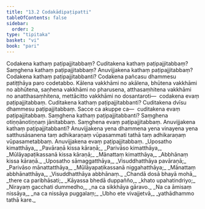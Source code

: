 ```yaml
---
title: "13.2 Codakādipaṭipatti"
tableOfContents: false
sidebar:
  order: 2
type: "tipitaka"
basket: "vi"
book: "pari"
---
```



<DynamicBreadcrumb />

<Division number="363" book="pari" bookNo="5" page="283">

<Paragraph number="1798" book="pari">
Codakena kathaṃ paṭipajjitabbaṃ? Cuditakena kathaṃ paṭipajjitabbaṃ? Saṃghena kathaṃ paṭipajjitabbaṃ? Anuvijjakena kathaṃ paṭipajjitabbaṃ? Codakena kathaṃ paṭipajjitabbanti? Codakena pañcasu dhammesu patiṭṭhāya paro codetabbo. Kālena vakkhāmi no akālena, bhūtena vakkhāmi no abhūtena, saṇhena vakkhāmi no pharusena, atthasaṃhitena vakkhāmi no anatthasaṃhitena, mettācitto vakkhāmi no dosantaroti—  codakena evaṃ paṭipajjitabbaṃ. Cuditakena kathaṃ paṭipajjitabbanti? Cuditakena dvīsu dhammesu paṭipajjitabbaṃ. Sacce ca akuppe ca—  cuditakena evaṃ paṭipajjitabbaṃ. Saṃghena kathaṃ paṭipajjitabbanti? Saṃghena otiṇṇānotiṇṇaṃ jānitabbaṃ. Saṃghena evaṃ paṭipajjitabbaṃ. Anuvijjakena kathaṃ paṭipajjitabbanti? Anuvijjakena yena dhammena yena vinayena yena satthusāsanena taṃ adhikaraṇaṃ vūpasammati tathā taṃ adhikaraṇaṃ vūpasametabbaṃ. Anuvijjakena evaṃ paṭipajjitabbaṃ.
</Paragraph>

</Division>
<Division number="364" book="pari" bookNo="5" page="283">

<Paragraph number="1799" type="verses" book="pari">
_Uposatho kimatthāya,_  
_Pavāraṇā kissa kāraṇā;_  
_Parivāso kimatthāya,_  
_Mūlāyapaṭikassanā kissa kāraṇā;_  
_Mānattaṃ kimatthāya,_  
_Abbhānaṃ kissa kāraṇā._  

</Paragraph>

<Paragraph number="1800" type="verses" book="pari">
_Uposatho sāmaggatthāya,_  
_Visuddhatthāya pavāraṇā;_  
_Parivāso mānattatthāya,_  
_Mūlāyapaṭikassanā niggahatthāya;_  
_Mānattaṃ abbhānatthāya,_  
_Visuddhatthāya abbhānaṃ._  

</Paragraph>

<Paragraph number="1801" type="verses" book="pari">
_Chandā dosā bhayā mohā,_  
_there ca paribhāsati;_  
_Kāyassa bhedā duppañño,_  
_khato upahatindriyo;_  
_Nirayaṃ gacchati dummedho,_  
_na ca sikkhāya gāravo._  

</Paragraph>

<Paragraph number="1802" type="verses" book="pari">
_Na ca āmisaṃ nissāya,_  
_na ca nissāya puggalaṃ;_  
_Ubho ete vivajjetvā,_  
_yathādhammo tathā kare._
</Paragraph>
</Division>
